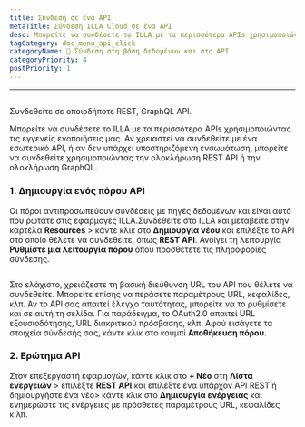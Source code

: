 ```yaml
---
title: Σύνδεση σε ένα API
metaTitle: Σύνδεση ILLA Cloud σε ένα API
desc: Μπορείτε να συνδέσετε το ILLA με τα περισσότερα APIs χρησιμοποιώντας τις εγγενείς ενοποιήσεις μας. Η ILLA μπορεί να συνδεθεί σε οποιοδήποτε REST, GraphQL API
tagCategory: doc_menu_api_click
categoryName: 📲 Σύνδεση στη βάση δεδομένων και στο API
categoryPriority: 4
postPriority: 1
---
```


* * *

## <Heading hidden>Συνδεθείτε σε ένα API</Heading>

Συνδεθείτε σε οποιοδήποτε REST, GraphQL API.

Μπορείτε να συνδέσετε το ILLA με τα περισσότερα APIs χρησιμοποιώντας τις εγγενείς ενοποιήσεις μας. Αν χρειαστεί να συνδεθείτε με ένα εσωτερικό API, ή αν δεν υπάρχει υποστηριζόμενη ενσωμάτωση, μπορείτε να συνδεθείτε χρησιμοποιώντας την ολοκλήρωση REST API ή την ολοκλήρωση GraphQL.

### 1.  Δημιουργία ενός πόρου API

Οι πόροι αντιπροσωπεύουν συνδέσεις με πηγές δεδομένων και είναι αυτό που ρωτάτε στις εφαρμογές ILLA.Συνδεθείτε στο ILLA και μεταβείτε στην καρτέλα **Resources** > κάντε κλικ στο **Δημιουργία νέου** και επιλέξτε το API στο οποίο θέλετε να συνδεθείτε, όπως **REST API**. Ανοίγει τη λειτουργία **Ρυθμίστε μια λειτουργία πόρου** όπου προσθέτετε τις πληροφορίες σύνδεσης.

<img
  src='https://cdn.illacloud.com/official-website/img/docs/connect/connect-api/config.png'
  alt=""
/>

Στο ελάχιστο, χρειάζεστε τη βασική διεύθυνση URL του API που θέλετε να συνδεθείτε. Μπορείτε επίσης να περάσετε παραμέτρους URL, κεφαλίδες, κλπ. Αν το API σας απαιτεί έλεγχο ταυτότητας, μπορείτε να το ρυθμίσετε και σε αυτή τη σελίδα. Για παράδειγμα, το OAuth2.0 απαιτεί URL εξουσιοδότησης, URL διακριτικού πρόσβασης, κλπ. Αφού εισάγετε τα στοιχεία σύνδεσής σας, κάντε κλικ στο κουμπί **Αποθήκευση πόρου.**

### 2.  Ερώτημα API

Στον επεξεργαστή εφαρμογών, κάντε κλικ στο **+ Νέο** στη **Λίστα ενεργειών** > επιλέξτε **REST API** και επιλέξτε ένα υπάρχον API REST ή δημιουργήστε ένα νέο> κάντε κλικ στο **Δημιουργία ενέργειας** και ενημερώστε τις ενέργειες με πρόσθετες παραμέτρους URL, κεφαλίδες κ.λπ.

<img
  src='https://cdn.illacloud.com/official-website/img/docs/connect/connect-api/action.png'
  alt=""
/>
